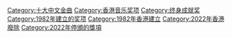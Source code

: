 {{catmore|金針獎}}
[[Category:十大中文金曲|Category:十大中文金曲]]
[[Category:香港音乐奖项|Category:香港音乐奖项]]
[[Category:终身成就奖|Category:终身成就奖]]
[[Category:1982年建立的奖项|Category:1982年建立的奖项]]
[[Category:1982年香港建立|Category:1982年香港建立]]
[[Category:2022年香港廢除|Category:2022年香港廢除]]
[[Category:2022年停頒的獎項|Category:2022年停頒的獎項]]